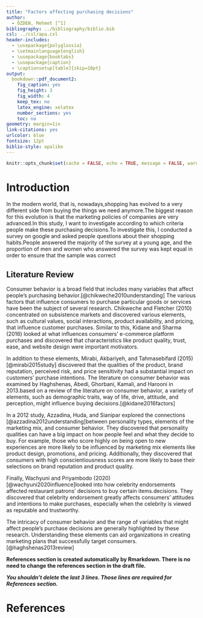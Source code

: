 ```yaml
---
title: "Factors affecting purchasing decisions"
author: 
  - ÖZDEN, Mehmet [^1]
bibliography: ../bibliography/biblio.bib
csl: ../csl/apa.csl
header-includes:
  - \usepackage{polyglossia}
  - \setmainlanguage{english}
  - \usepackage{booktabs}
  - \usepackage{caption} 
  - \captionsetup[table]{skip=10pt}
output:
  bookdown::pdf_document2:
    fig_caption: yes
    fig_height: 3
    fig_width: 4
    keep_tex: no
    latex_engine: xelatex
    number_sections: yes
    toc: no
geometry: margin=1in
link-citations: yes
urlcolor: blue
fontsize: 12pt
biblio-style: apalike
---
```

```r
knitr::opts_chunk$set(cache = FALSE, echo = TRUE, message = FALSE, warning = FALSE)
```

<!-- ======================================================================= -->
<!-- ============================== FOOTNOTES ============================== -->
<!-- ======================================================================= -->
[^1]: 19080409

# Introduction
In the modern world, that is, nowadays,shopping has evolved to a very different side from buying the things we need anymore.The biggest reason for this evolution is that the marketing policies of companies are very advanced.In this study, I want to investigate according to which criteria people make these purchasing decisions.To investigate this, I conducted a survey on google and asked people questions about their shopping habits.People answered the majority of the survey at a young age, and the proportion of men and women who answered the survey was kept equal in order to ensure that the sample was correct

## Literature Review

Consumer behavior is a broad field that includes many variables that affect people's purchasing behavior.[@chikweche2010understanding] The various factors that influence consumers to purchase particular goods or services have been the subject of several research. Chikweche and Fletcher (2010) concentrated on subsistence markets and discovered various elements, such as cultural values, social interactions, product availability, and pricing, that influence customer purchases. Similar to this, Kidane and Sharma (2016) looked at what influences consumers' e-commerce platform purchases and discovered that characteristics like product quality, trust, ease, and website design were important motivators.

In addition to these elements, Mirabi, Akbariyeh, and Tahmasebifard (2015)[@mirabi2015study] discovered that the qualities of the product, brand reputation, perceived risk, and price sensitivity had a substantial impact on customers' purchase intentions. The literature on consumer behavior was examined by Haghshenas, Abedi, Ghorbani, Kamali, and Harooni in 2013.based on a review of the literature on consumer behavior, a variety of elements, such as demographic traits, way of life, drive, attitude, and perception, might influence buying decisions.[@kidane2016factors]


In a 2012 study, Azzadina, Huda, and Sianipar explored the connections [@azzadina2012understanding]between personality types, elements of the marketing mix, and consumer behavior. They discovered that personality qualities can have a big impact on how people feel and what they decide to buy. For example, those who score highly on being open to new experiences are more likely to be influenced by marketing mix elements like product design, promotions, and pricing. Additionally, they discovered that consumers with high conscientiousness scores are more likely to base their selections on brand reputation and product quality.

Finally, Wachyuni and Priyambodo (2020) [@wachyuni2020influence]looked into how celebrity endorsements affected restaurant patrons' decisions to buy certain items.decisions. They discovered that celebrity endorsement greatly affects consumers' attitudes and intentions to make purchases, especially when the celebrity is viewed as reputable and trustworthy.

The intricacy of consumer behavior and the range of variables that might affect people's purchase decisions are generally highlighted by these research. Understanding these elements can aid organizations in creating marketing plans that successfully target consumers.[@haghshenas2013review]




**References section is created automatically by Rmarkdown. There is no need to change the references section in the draft file.**

**_You shouldn't delete the last 3 lines. Those lines are required for References section._**

\newpage
# References {#references}
<div id="refs"></div>

